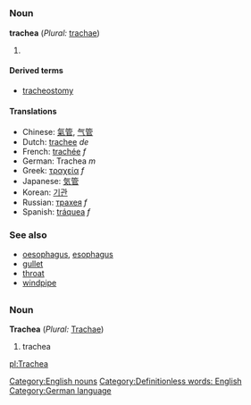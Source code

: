 =={{en}}==
[[Category:English nouns]]
===Noun===
'''trachea''' (''Plural:'' [[trachae]])

# {{stub}} [[Category:Definitionless words: English]]

====Derived terms====
*[[tracheostomy]]

====Translations====
*Chinese: [[氣管]], [[气管]]
*Dutch: [[trachee]] ''de''
*French: [[trachée]] ''f''
*German: Trachea ''m''
*Greek: [[τραχεία]] ''f''
*Japanese: [[気管]]
*Korean: [[기관]]
*Russian: [[трахея]] ''f''
*Spanish: [[tráquea]] ''f''

===See also===
*[[oesophagus]], [[esophagus]]
*[[gullet]]
*[[throat]]
*[[windpipe]]


=={{de}}==
[[Category:German language]]
===Noun===
'''Trachea''' (''Plural:'' [[Trachae]])

# trachea

[[pl:Trachea]]